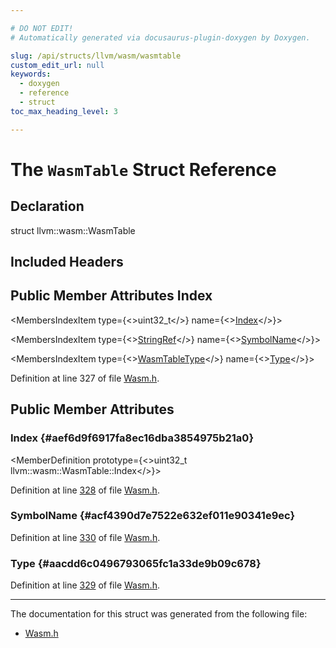 ```yaml
---

# DO NOT EDIT!
# Automatically generated via docusaurus-plugin-doxygen by Doxygen.

slug: /api/structs/llvm/wasm/wasmtable
custom_edit_url: null
keywords:
  - doxygen
  - reference
  - struct
toc_max_heading_level: 3

---
```





# The `WasmTable` Struct Reference

<DoxygenPage pluginConfig={pluginConfig}>



## Declaration

<CodeBlock>struct llvm::wasm::WasmTable</CodeBlock>

## Included Headers

<IncludesList>
<IncludesListItem
  filePath="llvm/BinaryFormat/Wasm.h"
  permalink="/docs/api/files/include/include/llvm/include/llvm/binaryformat/wasm-h"
  isLocal="true" />
</IncludesList>

## Public Member Attributes Index

<MembersIndex>

<MembersIndexItem
  type={<>uint32&#95;t</>}
  name={<><a href="#aef6d9f6917fa8ec16dba3854975b21a0">Index</a></>}>
</MembersIndexItem>

<MembersIndexItem
  type={<><a href="/docs/api/classes/llvm/stringref">StringRef</a></>}
  name={<><a href="#acf4390d7e7522e632ef011e90341e9ec">SymbolName</a></>}>
</MembersIndexItem>

<MembersIndexItem
  type={<><a href="/docs/api/structs/llvm/wasm/wasmtabletype">WasmTableType</a></>}
  name={<><a href="#aacdd6c0496793065fc1a33de9b09c678">Type</a></>}>
</MembersIndexItem>

</MembersIndex>


Definition at line 327 of file <a href="/docs/api/files/include/include/llvm/include/llvm/binaryformat/wasm-h">Wasm.h</a>.

<SectionDefinition>

## Public Member Attributes

### Index {#aef6d9f6917fa8ec16dba3854975b21a0}

<MemberDefinition
  prototype={<>uint32&#95;t llvm::wasm::WasmTable::Index</>}>

Definition at line <a href="/docs/api/files/include/include/llvm/include/llvm/binaryformat/wasm-h/#l00328">328</a> of file <a href="/docs/api/files/include/include/llvm/include/llvm/binaryformat/wasm-h">Wasm.h</a>.
</MemberDefinition>

### SymbolName {#acf4390d7e7522e632ef011e90341e9ec}

<MemberDefinition
  prototype="StringRef llvm::wasm::WasmTable::SymbolName">

Definition at line <a href="/docs/api/files/include/include/llvm/include/llvm/binaryformat/wasm-h/#l00330">330</a> of file <a href="/docs/api/files/include/include/llvm/include/llvm/binaryformat/wasm-h">Wasm.h</a>.
</MemberDefinition>

### Type {#aacdd6c0496793065fc1a33de9b09c678}

<MemberDefinition
  prototype="WasmTableType llvm::wasm::WasmTable::Type">

Definition at line <a href="/docs/api/files/include/include/llvm/include/llvm/binaryformat/wasm-h/#l00329">329</a> of file <a href="/docs/api/files/include/include/llvm/include/llvm/binaryformat/wasm-h">Wasm.h</a>.
</MemberDefinition>

</SectionDefinition>

<hr/>

The documentation for this struct was generated from the following file:

<ul>
<li><a href="/docs/api/files/include/include/llvm/include/llvm/binaryformat/wasm-h">Wasm.h</a></li>
</ul>

</DoxygenPage>
